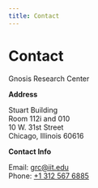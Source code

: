 ```yaml
---
title: Contact
---
```


# Contact

Gnosis Research Center

**Address**

Stuart Building <br />
Room 112i and 010 <br />
10 W. 31st Street <br />
Chicago, Illinois 60616

**Contact Info**

Email: <grc@iit.edu> <br />
Phone: [+1 312 567 6885](tel:3125676885)
